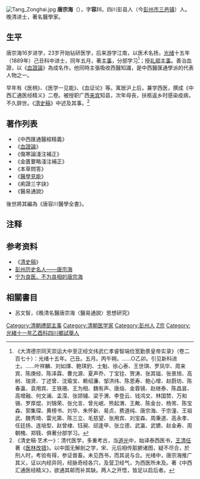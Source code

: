 [[File:Tang_Zonghai.jpg|thumb]]
'''唐宗海'''（{{bd|1846年||1897年|catIdx=T唐}}），字'''容川'''，四川彭县人（今[[彭州市|彭州市]][[三邑镇|三邑镇]]）人。晚清进士，著名醫學家。

==生平 ==
唐宗海16岁进学，23岁开始钻研医学，后来游学江南，以医术名扬，[[光绪|光绪]]十五年（1889年）己丑科中进士，同年五月，著[[主事|主事]]，分部学习<ref>《大清德宗同天崇运大中至正经文纬武仁孝睿智端俭宽勤景皇帝实录》（卷二百七十）：光绪十五年。己丑。五月。丙午朔。……○乙卯。引见新科进士。……叶祥麟、刘如煇、鲍琪豹、士魁、徐心泰、王世琪、罗凤华、周来宾、陈庚经、陈泽霖、曹允源、夏声乔、丁宝铨、贺涛、张其镃、张景旭、高树、瑞贤、丁述曾、沈瑜宝、赖绍濂、邹洪纬、陈恩寿、鲍心增、赵蔚坊、陈春瀛、袁用宾、王铁珊、王为相、魏有声、唐烜、金蓉镜、赵继泰、陈昌昙、高增融、何文澜、孟滢、张颉辅、梁于渭、李登云、钱鸿文、林国赞、万和锡、罗厚焜、刘锦荣、张允言、曾光岷、熊起渭、王敟、陈金台、杨芾、陈宝森、郭集琛、黄榜书、刘华、朱怀新、易贞、费道纯、唐宗海、于宗潼、王祖武、魏秀琦、雷光第、陈三立、毛慈望、张用宾、刘宝森、周秉道、高永孝、任廷扬、连培型、赵曾棣、钰昶、邱逢甲、张立德、武瀛、武镳、赵金寿、周朝槐、郑篯、俱著分部学习。</ref>；授[[礼部|礼部]][[主事|主事]]。善治血證，以《[[血證論|血證論]]》為成名作。他同時主張吸收西醫知識，是中西醫匯通學派的代表人物之一。

早年有《医柄》、《医学一见能》、《血证论》等。寓居沪上后，兼学西医，撰成《中西汇通医经精义》二卷。被授职广西[[来宾|来宾]]知县，次年母丧，扶柩返乡时感染疫病，不久辞世。《[[清史稿|清史稿]]》中述及其事。<ref>《清史稿·艺术一》：清代医学，多重考古，当[[道光|道光]]中，始译泰西医书，[[王清任|王清任]]著《[[医林改错|医林改错]]》。以中国无解剖之学，宋、元后相传脏腑诸图，疑不尽合，於刑人时，考验有得，参证兽畜。未见西书，而其说与合。光绪中，唐宗海推广其义，证以内经异同，经脉奇经各穴，及营卫经气，为西医所未及。著《中西汇通医经精义》，欲通其邮而补其缺。两人之开悟，皆足以启后者。</ref>

== 著作列表 ==
*《中西匯通醫經精義》
*《[[血證論|血證論]]》
*《傷寒論淺注補正》
*《金匱要略淺注補正》
*《本草問答》
*《[[醫學見能|醫學見能]]》
*《痢證三字訣》
*《醫易通說》

後世將其編為《唐容川醫學全書》。

==注释==
{{reflist|2}}

==参考资料==
*《[[清史稿|清史稿]]》
*[http://sichuan.d0086.com/SLM/chengdu/TLM/pengzhou/bskk/lsrw/lsrw_1189.shtml 彭州历史名人——唐宗海]
*[http://press.idoican.com.cn/detail/articles/2008102456986/ 宁为良医、不为良相的唐宗海]{{dead link|date=2017年12月 |bot=InternetArchiveBot |fix-attempted=yes }}

==相關書目==
*呂文智，《晚清名醫唐宗海〈醫易通說〉思想研究》

{{Wikisource author}}

{{DEFAULTSORT:Tang唐}}
{{光緒十五年己丑科殿試金榜}}
[[Category:清朝禮部主事|Category:清朝禮部主事]]
[[Category:清朝医学家|Category:清朝医学家]]
[[Category:彭州人|Category:彭州人]]
[[Category:唐姓|Z宗]]
[[Category:光緒十一年乙酉科四川鄉試舉人|Category:光緒十一年乙酉科四川鄉試舉人]]